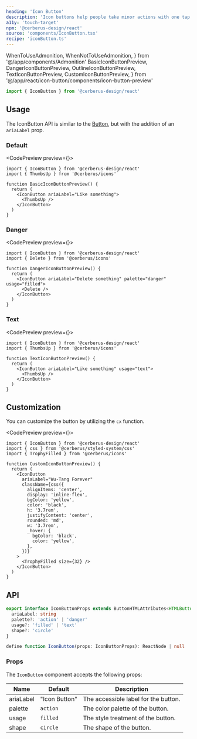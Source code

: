 ```yaml
---
heading: 'Icon Button'
description: 'Icon buttons help people take minor actions with one tap'
a11y: 'touch-target'
npm: '@cerberus-design/react'
source: 'components/IconButton.tsx'
recipe: 'iconButton.ts'
---
```


  WhenToUseAdmonition,
  WhenNotToUseAdmonition,
} from '@/app/components/Admonition'
  BasicIconButtonPreview,
  DangerIconButtonPreview,
  OutlineIconButtonPreview,
  TextIconButtonPreview,
  CustomIconButtonPreview,
} from '@/app/react/icon-button/components/icon-button-preview'

```ts
import { IconButton } from '@cerberus-design/react'
```

<WhenToUseAdmonition description="When you need to allow the user to trigger and action using an icon." />

## Usage

The IconButton API is similar to the [Button](./button), but with the addition of an `ariaLabel` prop.

<WhenNotToUseAdmonition description="When you need to provide a way for the user to navigate somewhere - use a Link, TextLink, or NavMenu." />

### Default

<CodePreview preview={<BasicIconButtonPreview />}>
```tsx title="icon-button.tsx"
import { IconButton } from '@cerberus-design/react'
import { ThumbsUp } from '@cerberus/icons'

function BasicIconButtonPreview() {
  return (
    <IconButton ariaLabel="Like something">
      <ThumbsUp />
    </IconButton>
  )
}
```
</CodePreview>

<WhenToUseAdmonition description="When you need high priority actions or actions that are the only item on screen." />

### Danger

<CodePreview preview={<DangerIconButtonPreview />}>
```tsx title="icon-button.tsx"
import { IconButton } from '@cerberus-design/react'
import { Delete } from '@cerberus/icons'

function DangerIconButtonPreview() {
  return (
    <IconButton ariaLabel="Delete something" palette="danger" usage="filled">
      <Delete />
    </IconButton>
  )
}
```
</CodePreview>

<WhenToUseAdmonition description="When you need to display a high impact destructive action such as deleting items or other places where a destructive action is the priority in the UI." />

### Text

<CodePreview preview={<TextIconButtonPreview />}>
```tsx title="icon-button.tsx"
import { IconButton } from '@cerberus-design/react'
import { ThumbsUp } from '@cerberus/icons'

function TextIconButtonPreview() {
  return (
    <IconButton ariaLabel="Like something" usage="text">
      <ThumbsUp />
    </IconButton>
  )
}
```
</CodePreview>

<WhenToUseAdmonition description="When you need lower priority actions such as that might be used for triggering more options." />

## Customization

You can customize the button by utilizing the `cx` function.

<CodePreview preview={<CustomIconButtonPreview />}>
```tsx title="icon-button.tsx"
import { IconButton } from '@cerberus-design/react'
import { css } from '@cerberus/styled-system/css'
import { TrophyFilled } from '@cerberus/icons'

function CustomIconButtonPreview() {
  return (
    <IconButton
      ariaLabel="Wu-Tang Forever"
      className={css({
        alignItems: 'center',
        display: 'inline-flex',
        bgColor: 'yellow',
        color: 'black',
        h: '3.7rem',
        justifyContent: 'center',
        rounded: 'md',
        w: '3.7rem',
        _hover: {
          bgColor: 'black',
          color: 'yellow',
        },
      })}
    >
      <TrophyFilled size={32} />
    </IconButton>
  )
}
```
</CodePreview>

## API

```ts showLineNumbers=false
export interface IconButtonProps extends ButtonHTMLAttributes<HTMLButtonElement> {
  ariaLabel: string
  palette?: 'action' | 'danger'
  usage?: 'filled' | 'text'
  shape?: 'circle'
}

define function IconButton(props: IconButtonProps): ReactNode | null
````

### Props

The `IconButton` component accepts the following props:

| Name     | Default | Description                                                   |
| -------- | ------- | ------------------------------------------------------------- |
| ariaLabel |    "Icon Button"     | The accessible label for the button. |
| palette     | `action`   | The color palette of the button. |
| usage | `filled`    | The style treatment of the button.    |
| shape | `circle`    | The shape of the button.               |
